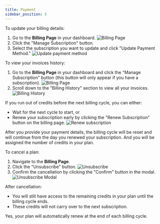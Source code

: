 ```yaml
---
title: Payment
sidebar_position: 5
---
```


<AccordionGroup>

<Accordion title="How do I change my billing details?">
To update your billing details:

1. Go to the **Billing Page** in your dashboard.
   ![Billing Page](./assets/manage-subscription.png)
2. Click the "Manage Subscription" button.
3. Select the subscription you want to update and click "Update Payment Method."
   ![Update payment method](./assets/billing-info-2.png)

</Accordion>

<Accordion title="How do I view my invoice history?">
To view your invoices history:

1. Go to the **Billing Page** in your dashboard and click the "Manage Subscription" button (this button will only appear if you have a subscription).
   ![Billing Page](./assets/manage-subscription.png)
2. Scroll down to the "Billing History" section to view all your invoices.
   ![Billing History](./assets/billing-history.png)

</Accordion>

<Accordion title="What happens if I run out of credits?">
If you run out of credits before the next billing cycle, you can either:

- Wait for the next cycle to start, or
- Renew your subscription early by clicking the "Renew Subscription" button on the billing page.
  ![Renew subscription](./assets/renew-subscription.png)

After you provide your payment details, the billing cycle will be reset and will continue from the day you renewed your subscription. And you will be assigned the number of credits in your plan.

   </Accordion>

<Accordion title="How do I cancel a plan?">

To cancel a plan:

1. Navigate to the **Billing Page**.
2. Click the "Unsubscribe" button.
   ![Unsubscribe](./assets/unsubscribe.png)
3. Confirm the cancellation by clicking the "Confirm" button in the modal.
   ![Unsubscribe Modal](./assets/unsubscribe-modal.png)

After cancellation:

- You will still have access to the remaining credits in your plan until the billing cycle ends.
- These credits will not carry over to the next subscription.

</Accordion>

<Accordion title="Does my plan automatically renew?">
  Yes, your plan will automatically renew at the end of each billing cycle.
</Accordion>

</AccordionGroup>
